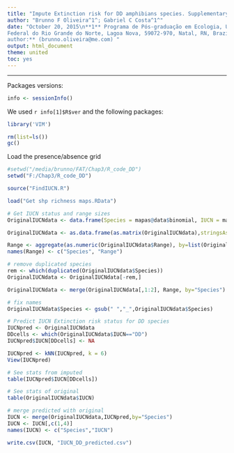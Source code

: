 ---
title: "Impute Extinction risk for DD amphibians species. Supplementary materia from: Erosion of phylogenetic and functional diversity in Amphibians"
author: "Brunno F Oliveira^1^; Gabriel C Costa^1^"
date: "October 20, 2015\n**1** Programa de Pós-graduação em Ecologia, Universidade
Federal do Rio Grande do Norte, Lagoa Nova, 59072-970, Natal, RN, Brazil. **Corresponding
author:** (brunno.oliveira@me.com) "
output: html_document
theme: united
toc: yes
---
  
  *** 
  
  \newpage


Packages versions:
```{r info,message=FALSE,echo=F}
info <- sessionInfo()
```

We used `r info[1]$R$ver` and the following packages:
```{r packages,message=FALSE,echo=T}
library('VIM')
```

```{r echo=F}
rm(list=ls())
gc()
```

Load the presence/absence grid
```{r echo=F}
#setwd("/media/brunno/FAT/Chap3/R_code_DD")
setwd("F:/Chap3/R_code_DD")

source("FindIUCN.R")

load("Get shp richness maps.RData")
```

```{r}
# Get IUCN status and range sizes
OriginalIUCNdata <- data.frame(Species = mapas@data$binomial, IUCN = mapas@data$code, Range = mapas@data$shape_Area)

OriginalIUCNdata <- as.data.frame(as.matrix(OriginalIUCNdata),stringsAsFactors=F)

Range <- aggregate(as.numeric(OriginalIUCNdata$Range), by=list(OriginalIUCNdata$Species), FUN='sum')
names(Range) <- c("Species", "Range")

# remove duplicated species
rem <- which(duplicated(OriginalIUCNdata$Species))
OriginalIUCNdata <- OriginalIUCNdata[-rem,]

OriginalIUCNdata <- merge(OriginalIUCNdata[,1:2], Range, by="Species")

# fix names
OriginalIUCNdata$Species <- gsub(" ","_",OriginalIUCNdata$Species)

```


```{r}
# Predict IUCN Extinction risk status for DD species
IUCNpred <- OriginalIUCNdata
DDcells <- which(OriginalIUCNdata$IUCN=="DD")
IUCNpred$IUCN[DDcells] <- NA

IUCNpred <- kNN(IUCNpred, k = 6)
View(IUCNpred)

# See stats from imputed
table(IUCNpred$IUCN[DDcells])

# See stats of original
table(OriginalIUCNdata$IUCN)

# merge predicted with original
IUCN <- merge(OriginalIUCNdata,IUCNpred,by="Species")
IUCN <- IUCN[,c(1,4)]
names(IUCN) <- c("Species","IUCN")
```

```{r}
write.csv(IUCN, "IUCN_DD_predicted.csv")
```

